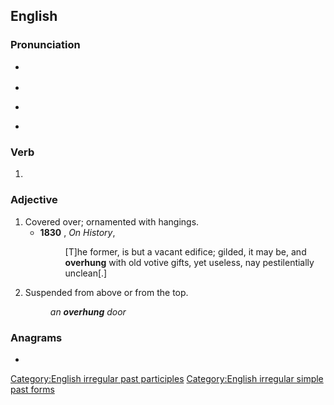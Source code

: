 ==English==

===Pronunciation===
* {{a|US|verb}} {{IPA|en|/oʊvəɹˈhʌŋ/}}
* {{rhymes|en|ʌŋ}}
* {{a|US|adjective}} {{IPA|en|/ˈoʊvəɹˌhʌŋ/}}
* {{audio|en|en-us-overhung.ogg|Audio (US, verb)}}

===Verb===
{{head|en|verb form}}

# {{en-past of|overhang}}

===Adjective===
{{en-adj|-}}

# Covered over; ornamented with hangings.
#* '''1830''' {{w|Thomas Carlyle}}, ''On History'', {{w|Fraser's Magazine}}
#*: [T]he former, is but a vacant edifice; gilded, it may be, and '''overhung''' with old votive gifts, yet useless, nay pestilentially unclean[.]
# Suspended from above or from the top.
#: ''an '''overhung''' door''

===Anagrams===
* {{anagrams|en|a=eghnoruv|hung over|hungover}}

[[Category:English irregular past participles]]
[[Category:English irregular simple past forms]]